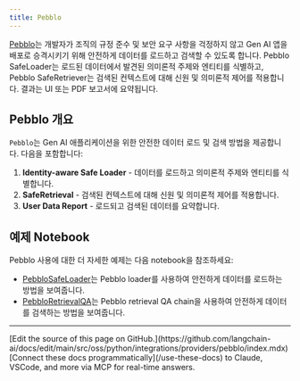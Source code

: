 ```yaml
---
title: Pebblo
---
```


[Pebblo](https://www.daxa.ai/pebblo)는 개발자가 조직의 규정 준수 및 보안 요구 사항을 걱정하지 않고 Gen AI 앱을 배포로 승격시키기 위해 안전하게 데이터를 로드하고 검색할 수 있도록 합니다. Pebblo SafeLoader는 로드된 데이터에서 발견된 의미론적 주제와 엔티티를 식별하고, Pebblo SafeRetriever는 검색된 컨텍스트에 대해 신원 및 의미론적 제어를 적용합니다. 결과는 UI 또는 PDF 보고서에 요약됩니다.

## Pebblo 개요

`Pebblo`는 Gen AI 애플리케이션을 위한 안전한 데이터 로드 및 검색 방법을 제공합니다.
다음을 포함합니다:

1. **Identity-aware Safe Loader** - 데이터를 로드하고 의미론적 주제와 엔티티를 식별합니다.
2. **SafeRetrieval** - 검색된 컨텍스트에 대해 신원 및 의미론적 제어를 적용합니다.
3. **User Data Report** - 로드되고 검색된 데이터를 요약합니다.

## 예제 Notebook

Pebblo 사용에 대한 더 자세한 예제는 다음 notebook을 참조하세요:

* [PebbloSafeLoader](/oss/python/integrations/document_loaders/pebblo)는 Pebblo loader를 사용하여 안전하게 데이터를 로드하는 방법을 보여줍니다.
* [PebbloRetrievalQA](/oss/python/integrations/providers/pebblo/pebblo_retrieval_qa)는 Pebblo retrieval QA chain을 사용하여 안전하게 데이터를 검색하는 방법을 보여줍니다.

---

<Callout icon="pen-to-square" iconType="regular">
    [Edit the source of this page on GitHub.](https://github.com/langchain-ai/docs/edit/main/src/oss/python/integrations/providers/pebblo/index.mdx)
</Callout>
<Tip icon="terminal" iconType="regular">
    [Connect these docs programmatically](/use-these-docs) to Claude, VSCode, and more via MCP for    real-time answers.
</Tip>
